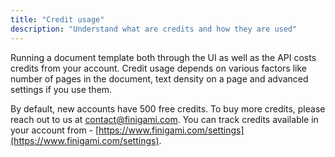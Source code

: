 ```yaml
---
title: "Credit usage"
description: "Understand what are credits and how they are used"
---
```


Running a document template both through the UI as well as the API costs credits from your account. Credit usage depends on various factors like number of pages in the document, text density on a page and advanced settings if you use them.

By default, new accounts have 500 free credits. To buy more credits, please reach out to us at contact@finigami.com. You can track credits available in your account from - [https://www.finigami.com/settings](https://www.finigami.com/settings).